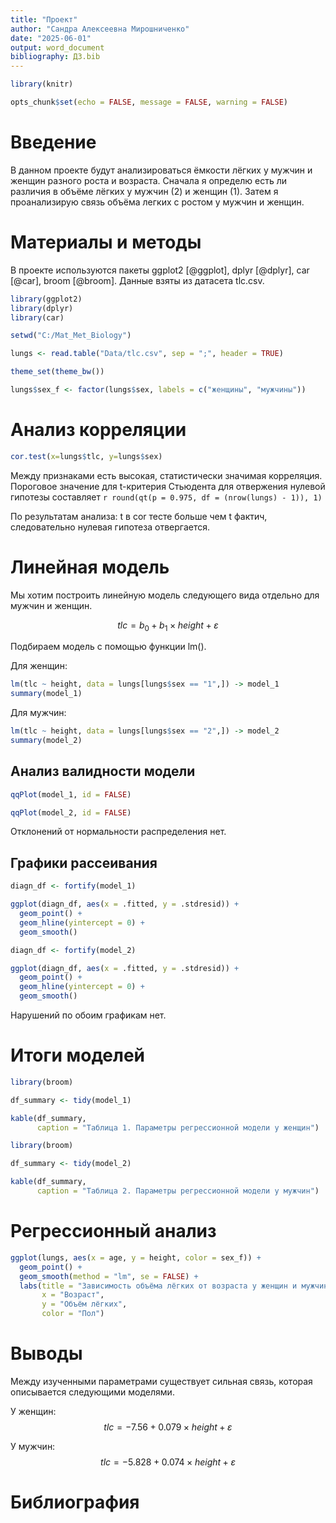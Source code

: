 ```yaml
---
title: "Проект"
author: "Сандра Алексеевна Мирошниченко"
date: "2025-06-01"
output: word_document
bibliography: ДЗ.bib
---
```


```r
library(knitr)

opts_chunk$set(echo = FALSE, message = FALSE, warning = FALSE)
```

# Введение
В данном проекте будут анализироваться ёмкости лёгких у мужчин и женщин разного роста и возраста. Сначала я определю есть ли различия в объёме лёгких у мужчин (2) и женщин (1). Затем я проанализирую связь объёма легких с ростом у мужчин и женщин.

# Материалы и методы
В проекте используются пакеты ggplot2 [@ggplot], dplyr [@dplyr], car [@car], broom [@broom]. Данные взяты из датасета tlc.csv.

```r
library(ggplot2)
library(dplyr)
library(car)
```

```r
setwd("C:/Mat_Met_Biology")

lungs <- read.table("Data/tlc.csv", sep = ";", header = TRUE)

theme_set(theme_bw())
```


```r
lungs$sex_f <- factor(lungs$sex, labels = c("женщины", "мужчины"))
```

# Анализ корреляции

```r

cor.test(x=lungs$tlc, y=lungs$sex)

```

Между признаками есть высокая, статистически значимая корреляция. Пороговое значение для t-критерия Стьюдента для отвержения нулевой гипотезы составляет `r round(qt(p = 0.975, df = (nrow(lungs) - 1)), 1)`

По результатам анализа: t в соr тесте больше чем t фактич, cледовательно нулевая гипотеза отвергается.


# Линейная модель

Мы хотим построить линейную модель следующего вида отдельно для мужчин и женщин.

$$
tlc = b_0 + b_1 \times height + \varepsilon
$$

Подбираем модель с помощью функции lm(). 

Для женщин:
```r
lm(tlc ~ height, data = lungs[lungs$sex == "1",]) -> model_1
summary(model_1)
```

Для мужчин:
```r
lm(tlc ~ height, data = lungs[lungs$sex == "2",]) -> model_2
summary(model_2)
```


## Анализ валидности модели

```r
qqPlot(model_1, id = FALSE)
```

```r
qqPlot(model_2, id = FALSE)
```

Отклонений от нормальности распределения нет.


## Графики рассеивания

```r
diagn_df <- fortify(model_1)

ggplot(diagn_df, aes(x = .fitted, y = .stdresid)) +
  geom_point() +
  geom_hline(yintercept = 0) +
  geom_smooth()
```
 
```r
diagn_df <- fortify(model_2)

ggplot(diagn_df, aes(x = .fitted, y = .stdresid)) +
  geom_point() +
  geom_hline(yintercept = 0) +
  geom_smooth()
```

Нарушений по обоим графикам нет.



# Итоги моделей

```r
library(broom)

df_summary <- tidy(model_1)

kable(df_summary,
      caption = "Таблица 1. Параметры регрессионной модели у женщин")

```

```r
library(broom)

df_summary <- tidy(model_2)

kable(df_summary,
      caption = "Таблица 2. Параметры регрессионной модели у мужчин")

```


# Регрессионный анализ

```r
ggplot(lungs, aes(x = age, y = height, color = sex_f)) +
  geom_point() +
  geom_smooth(method = "lm", se = FALSE) +
  labs(title = "Зависимость объёма лёгких от возраста у женщин и мужчин",
       x = "Возраст",
       y = "Объём лёгких",
       color = "Пол")
```


# Выводы

Между изученными параметрами существует сильная связь, которая описывается следующими моделями.

У женщин:
$$
tlc = -7.56 + 0.079 \times height + \varepsilon
$$

У мужчин:
$$
tlc = -5.828 + 0.074 \times height + \varepsilon
$$


# Библиография


 



